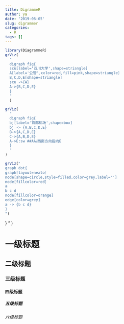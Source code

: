 ```yaml
---
title: DigrammeR
author: ya
date: '2019-06-05'
slug: digrammer
categories:
  - R
tags: []
---
```



```r
library(DiagrammeR)
grViz(
  "
  digraph fig{
  scu[label='四川大学',shape=striangle]
  A[label='公管',color=red,fill=pink,shape=striangle]
  B,C,D,E[shape=striangle]
  scu ->{A}
  A->{B,C,D,E}
  }
  "
  )

grViz(
  "
  digraph fig{
  bj[label='首都机场',shape=box]
  bj -> {A,B,C,D,E}
  B->{A,C,D,E}
  C->{A,B,D,E}
  A->E:sw ##A从西南方向指向E
  }
  "
)

grViz("
graph dot{
graph[layout=neato]
node[shape=circle,style=filled,color=grey,label='']
node[fillcolor=red]
a
b c d
node[fillcolor=orange]
edge[color=grey]
a -> {b c d}
}      
")


```
}
"
)



# 一级标题
## 二级标题
### 三级标题
#### 四级标题
##### 五级标题
###### 六级标题
